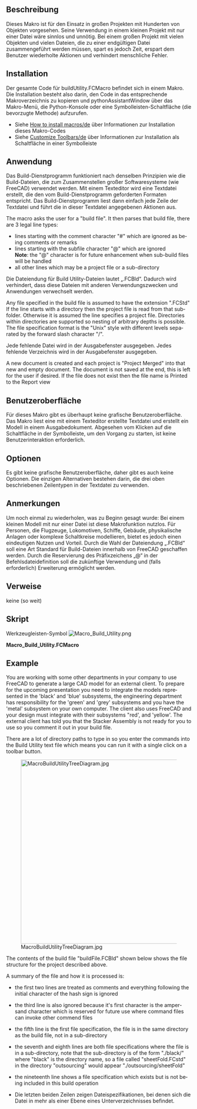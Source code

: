 <languages/>

{{Macro/de
|Name=Dienstprogramm Zusammenbau
|Description=Dieses Makro stellt ein Build-Dienstprogramm bereit, mit dem mehrere Projektdateien zu einer Projektdatei zusammengefügt werden können.
|Author=Piffpoof
|Version=1.0
|Date=2015-01-21
|FCVersion=Alle
|Download=[https://wiki.freecad.org/images/8/87/Macro_Build_Utility.png Werkzeugleisten-Symbol]
}}

<span id="Description"></span>
==Beschreibung==

Dieses Makro ist für den Einsatz in großen Projekten mit Hunderten von Objekten vorgesehen. Seine Verwendung in einem kleinen Projekt mit nur einer Datei wäre sinnlos und unnötig. Bei einem großen Projekt mit vielen Objekten und vielen Dateien, die zu einer endgültigen Datei zusammengeführt werden müssen, spart es jedoch Zeit, erspart dem Benutzer wiederholte Aktionen und verhindert menschliche Fehler.

==Installation==

Der gesamte Code für buildUtility.FCMacro befindet sich in einem Makro. Die Installation besteht also darin, den Code in das entsprechende Makroverzeichnis zu kopieren und pythonAssistantWindow über das Makro-Menü, die Python-Konsole oder eine Symbolleisten-Schaltfläche (die bevorzugte Methode) aufzurufen.
* Siehe [[How to install macros/de]] über Informationen zur Installation dieses Makro-Codes
* Siehe [[Customize Toolbars/de]] über Informationen zur Installation als Schaltfläche in einer Symbolleiste

<span id="Usage"></span>
==Anwendung==

Das Build-Dienstprogramm funktioniert nach denselben Prinzipien wie die Build-Dateien, die zum Zusammenstellen großer Softwaresysteme (wie FreeCAD) verwendet werden. Mit einem Texteditor wird eine Textdatei erstellt, die den vom Build-Dienstprogramm geforderten Formaten entspricht. Das Build-Dienstprogramm liest dann einfach jede Zeile der Textdatei und führt die in dieser Textdatei angegebenen Aktionen aus.

<div lang="en" dir="ltr" class="mw-content-ltr">
The macro asks the user for a "build file". It then parses that build file, there are 3 legal line types:
* lines starting with the comment character "#" which are ignored as being comments or remarks
* lines starting with the subfile character "@" which are ignored<br /><b>Note</b>: the "@" character is for future enhancement when sub-build files will be handled
* all other lines which may be a project file or a sub-directory
</div>

Die Dateiendung für Build Utility-Dateien lautet „.FCBld“. Dadurch wird verhindert, dass diese Dateien mit anderen Verwendungszwecken und Anwendungen verwechselt werden.

<div lang="en" dir="ltr" class="mw-content-ltr">
Any file specified in the build file is assumed to have the extension ".FCStd"
If the line starts with a directory then the project file is read from that subfolder. Otherwise it is assumed the line specifies a project file. Directories within directories are supported so nesting of arbitrary depths is possible. The file specification format is the "Unix" style with different levels separated by the forward slash character "/".
</div>

Jede fehlende Datei wird in der Ausgabefenster ausgegeben. Jedes fehlende Verzeichnis wird in der Ausgabefenster ausgegeben.

<div lang="en" dir="ltr" class="mw-content-ltr">
A new document is created and each project is "Project Merged" into that new and empty document.
The document is not saved at the end, this is left for the user if desired.
If the file does not exist then the file name is Printed to the Report view
</div>

<span id="User_Interface"></span>
==Benutzeroberfläche==

Für dieses Makro gibt es überhaupt keine grafische Benutzeroberfläche. Das Makro liest eine mit einem Texteditor erstellte Textdatei und erstellt ein Modell in einem Ausgabedokument. Abgesehen vom Klicken auf die Schaltfläche in der Symbolleiste, um den Vorgang zu starten, ist keine Benutzerinteraktion erforderlich.

<span id="Options"></span>
==Optionen==

Es gibt keine grafische Benutzeroberfläche, daher gibt es auch keine Optionen. Die einzigen Alternativen bestehen darin, die drei oben beschriebenen Zeilentypen in der Textdatei zu verwenden.

<span id="Remarks"></span>
==Anmerkungen==

Um noch einmal zu wiederholen, was zu Beginn gesagt wurde: Bei einem kleinen Modell mit nur einer Datei ist diese Makrofunktion nutzlos. Für Personen, die Flugzeuge, Lokomotiven, Schiffe, Gebäude, physikalische Anlagen oder komplexe Schaltkreise modellieren, bietet es jedoch einen eindeutigen Nutzen und Vorteil. Durch die Wahl der Dateiendung „.FCBld“ soll eine Art Standard für Build-Dateien innerhalb von FreeCAD geschaffen werden. Durch die Reservierung des Präfixzeichens „@“ in der Befehlsdateidefinition soll die zukünftige Verwendung und (falls erforderlich) Erweiterung ermöglicht werden.

<span id="Links"></span>
==Verweise==

keine (so weit)

<span id="Script"></span>
==Skript==

Werkzeugleisten-Symbol [[Image:Macro_Build_Utility.png]]

'''Macro_Build_Utility.FCMacro'''

{{MacroCode|code=
#
#						Build Utility
#                       v 0.0 - build from files and files in sub-folders
#
#***********************************************************************************
# routine to read in a build file and merge all specified projects
"""
This function asks the user for a "build file". It then parses that build file, there
are 3 legal line types:
- lines starting with the comment character "#" which are ignored
- lines starting with the subfile character "@" which are ignored
	Note:	the "@" character is for future enhancement when sub-build files 
			will be handled
- all other lines which may be a project file or a subfolder (sub-directory)
If the line is a subfolder then the project file is read from that subfolder.
Otherwise it is assumed the line specifies a project file.
A new document is created and each project is "Project Merged" into that new and empty document.
The document is not saved at the end, this is left for the user if desired.
If the file does not exist then the file name is Printed to the Report view
"""
"""
Example file:
#this is a sample build file
#==============================
@sub-build-files - not presently inplemented
# first the top-level file
metal
# now some misc files
./black/black
./blue/blue
# file does not exist
zebra 
# folder does not exist
/bear/bear
# multiple files in one sub-folder
./engineering/green
./engineering/grey
#multiple files in hierarchical folders
./externalModules/white
./externalModules/red/red
#./externalModules/red/stackerAssembly - commented out as not currently loading
./externalModules/red/orange
./externalModules/red/level3/yellow
"""
# import statements
import FreeCAD
import os.path
from PySide import QtGui

# UI Class definitions

# Class definitions

# Function definitionss

# Constant definitions
buildTargetDocument = "build_target"
commentTag = "#"
subfileTag = "@"
lineFeed = "\n"
subfolder = "./"
carriageReturn = "\r"
fileSeparator = "/"
fcFileExtension      = ".FCStd"
fcFileExtensionUC  = ".FCSTD"
fcFileExtensionLen = -6

# code ***********************************************************************************
buildFilePathName=QtGui.QFileDialog.getOpenFileName()[0]
if len(buildFilePathName) > 0:
	# set up a new empty "build_target" document
	FreeCAD.newDocument(buildTargetDocument)
	FreeCAD.setActiveDocument(buildTargetDocument)
	FreeCAD.ActiveDocument=FreeCAD.getDocument(buildTargetDocument)
	guiDoc=FreeCADGui.ActiveDocument
	#
	lastFileSeparator = buildFilePathName.rindex(fileSeparator)
	buildFilePath = buildFilePathName[: lastFileSeparator]
	buildFileName = buildFilePathName[lastFileSeparator +1:]
	#
	buildFileContents = open(buildFilePathName,"r")
	buildFileLines = buildFileContents.readlines()
	buildFileContents.close()
	#
	for line in buildFileLines:
		if line[0] == commentTag:
			# line of internal comment
			pass
		elif line[0] == subfileTag:
			# line of sub-build-file (not presently implemented)
			pass
		else:
			# a line which should specify a FreeCAD project file
			# - may be preceded by a sub-directory e.g. "./subdir309/"
			# - project file may be missing file extension
			#
			# if line break at end of file spec then remove
			if line[-1:] == lineFeed:
				line = line[:-1]
			if line[-1:] == carriageReturn:
				line = line[:-1]
			# if no FreeCAD project file extension supplied then append one
			# make an uppercase comparison in case of mixed case
			tempLine = fcFileExtension + line.upper()
			if fcFileExtensionUC != tempLine[fcFileExtensionLen:]:
				line = line + fcFileExtension
			# if there is a leading subdirectory then remove "./" from beginning
			if subfolder[0:2] == line[0:2]:
				line = line[2:]
			projectFileSpec = str(buildFilePath) + str("/") + str(line)
			if os.path.exists(projectFileSpec):
				guiDoc.mergeProject(projectFileSpec)
			else:
				FreeCAD.Console.PrintMessage('project file "' + projectFileSpec + '" not found' + "\n")

	# set view back to "build_target", it is up to user to save it (if they want)
	FreeCAD.setActiveDocument(buildTargetDocument)
	FreeCAD.ActiveDocument=FreeCAD.getDocument(buildTargetDocument)
	FreeCADGui.ActiveDocument=FreeCADGui.getDocument(buildTargetDocument)
	FreeCADGui.SendMsgToActiveView("ViewFit")
	FreeCADGui.activeDocument().activeView().viewAxometric()
#
#OS: Mac OS X
#Word size: 64-bit
#Version: 0.14.3703 (Git)
#Branch: releases/FreeCAD-0-14
#Hash: c6edd47334a3e6f209e493773093db2b9b4f0e40
#Python version: 2.7.5
#Qt version: 4.8.6
#Coin version: 3.1.3
#SoQt version: 1.5.0
#OCC version: 6.7.0
#
#thus ends the macro...
}}


<div lang="en" dir="ltr" class="mw-content-ltr">
==Example==
You are working with some other departments in your company to use FreeCAD to generate a large CAD model for an external client. To prepare for the upcoming presentation you need to integrate the models represented in the 'black' and 'blue' subsystems, the engineering department has responsibility for the 'green' and 'grey' subsystems and you have the 'metal' subsystem on your own computer. The client also uses FreeCAD and your design must integrate with their subsystems "red', and 'yellow'. The external client has told you that the Stacker Assembly is not ready for you to use so you comment it out in your build file.
</div>

<div lang="en" dir="ltr" class="mw-content-ltr">
There are a lot of directory paths to type in so you enter the commands into the Build Utility text file which means you can run it with a single click on a toolbar button.
</div>

[[File:MacroBuildUtilityTreeDiagram.jpg|500px]]

<div lang="en" dir="ltr" class="mw-content-ltr">
The contents of the build file "buildFile.FCBld" shown below shows the file structure for the project described above.
</div>

{{Code|code=
#this is the build file for the complete assembly
#==============================
@sub-build-files - not presently implemented
# first the top-level file
metal
# now some misc files
./black/black
./blue/blue
# file does not exist
zebra 
# folder does not exist
/bear/bear
# multiple files in one sub-folder
./engineering/green
./engineering/grey
#multiple files in hierarchical folders
./externalModules/white
./externalModules/red/red
#./externalModules/red/stackerAssembly - commented out as not currently loading
./externalModules/red/orange
./externalModules/red/level3/yellow
}}
<div lang="en" dir="ltr" class="mw-content-ltr">
A summary of the file and how it is processed is:
* the first two lines are treated as comments and everything following the initial character of the hash sign is ignored
</div>
{{Code|code=
#this is the build file for the complete assembly
#==============================
}}
<div lang="en" dir="ltr" class="mw-content-ltr">
* the third line is also ignored because it's first character is the ampersand character which is reserved for future use where command files can invoke other commend files
</div>
{{Code|code=
@sub-build-files - not presently implemented
}}
<div lang="en" dir="ltr" class="mw-content-ltr">
* the fifth line is the first file specification, the file is in the same directory as the build file, not in a sub-directory
</div>
{{Code|code=
metal}}
<div lang="en" dir="ltr" class="mw-content-ltr">
* the seventh and eighth lines are both file specifications where the file is in a sub-directory, note that the sub-directory is of the form "./black/" where "black" is the directory name, so a file called "sheetFold.FCstd" in the directory "outsourcing" would appear "./outsourcing/sheetFold"
</div>
{{Code|code=
./black/black
./blue/blue}}
<div lang="en" dir="ltr" class="mw-content-ltr">
* the nineteenth line shows a file specification which exists but is not being included in this build operation
</div>
{{Code|code=
#./externalModules/red/stackerAssembly - commented out as not currently loading}}
* Die letzten beiden Zeilen zeigen Dateispezifikationen, bei denen sich die Datei in mehr als einer Ebene eines Unterverzeichnisses befindet.
{{Code|code=
./externalModules/red/orange
./externalModules/red/level3/yellow
}}



{{clear}}